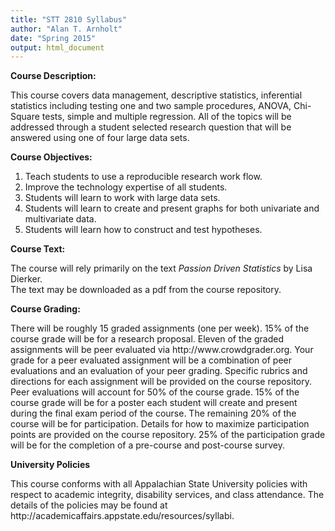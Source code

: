 ```yaml
---
title: "STT 2810 Syllabus"
author: "Alan T. Arnholt"
date: "Spring 2015"
output: html_document
---
```



**Course Description:**  

This course covers data management, descriptive statistics,
inferential statistics including testing one and two sample procedures, ANOVA, 
Chi-Square tests, simple and multiple regression.  All of the topics will be 
addressed through a student selected research question that will be answered 
using one of four large data sets.

**Course Objectives:**

1.  Teach students to use a reproducible research work flow.
2.  Improve the technology expertise of all students.
3.  Students will learn to work with large data sets.
4.  Students will learn to create and present graphs for both univariate and multivariate data.
5.  Students will learn how to construct and test hypotheses.

**Course Text:**

The course will rely primarily on the text _Passion Driven Statistics_  by Lisa Dierker.  
The text may be downloaded as a pdf from the course repository.

**Course Grading:**

There will be roughly 15 graded assignments (one per week). 15% of the course grade will be for a research proposal. Eleven of the graded assignments will be peer evaluated via http://www.crowdgrader.org.  Your grade for a peer evaluated assignment will be a combination of peer evaluations and an evaluation of your peer grading.  Specific rubrics and directions for each assignment will be provided on the course repository.  Peer evaluations will account for 50% of the course grade.  15% of the course grade will be for a poster each student will create and present during the final exam period of the course.  The remaining 20% of the course will be for participation.  Details for how to maximize participation points are provided on the course repository.  25% of the participation grade will be for the completion of a pre-course and post-course survey.     

**University Policies**

This course conforms with all Appalachian State University policies with respect to
academic integrity, disability services, and class attendance.  The details of the policies may be found at
http://academicaffairs.appstate.edu/resources/syllabi.